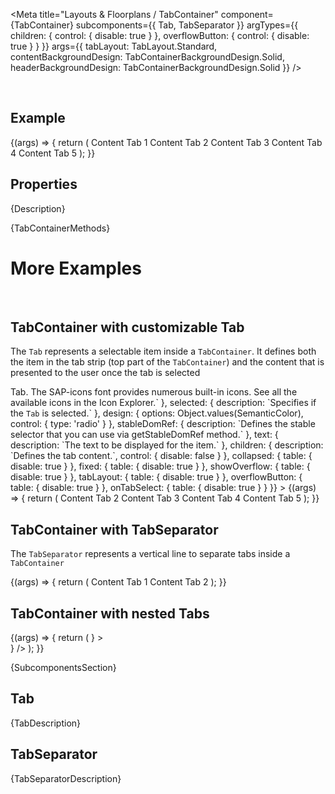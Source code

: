 
<Meta
  title="Layouts & Floorplans / TabContainer"
  component={TabContainer}
  subcomponents={{ Tab, TabSeparator }}
  argTypes={{
    children: { control: { disable: true } },
    overflowButton: { control: { disable: true } }
  }}
  args={{
    tabLayout: TabLayout.Standard,
    contentBackgroundDesign: TabContainerBackgroundDesign.Solid,
    headerBackgroundDesign: TabContainerBackgroundDesign.Solid
  }}
/>

<DocsHeader />

<br />

## Example

<Canvas>
  <Story name="Default">
    {(args) => {
      return (
        <TabContainer {...args}>
          <Tab text="Tab One" icon="menu" selected additionalText="5">
            Content Tab 1
          </Tab>
          <Tab text="Tab Two" icon="activities" additionalText="20">
            Content Tab 2
          </Tab>
          <Tab text="Tab Three" icon="add">
            Content Tab 3
          </Tab>
          <Tab text="Tab Four" icon="employee">
            Content Tab 4
          </Tab>
          <Tab text="Tab Five" icon="settings">
            Content Tab 5
          </Tab>
        </TabContainer>
      );
    }}
  </Story>
</Canvas>

## Properties

<ArgsTableWithNote story="." />

<Markdown>{Description}</Markdown>

<Markdown>{TabContainerMethods}</Markdown>

# More Examples

<br />

## TabContainer with customizable Tab

The <code>Tab</code> represents a selectable item inside a <code>TabContainer</code>. It defines both the item in the
tab strip (top part of the <code>TabContainer</code>) and the content that is presented to the user once the tab is
selected

<Canvas>
  <Story
    name="with customizable Tab"
    args={{
      additionalText: '10',
      disabled: false,
      icon: 'sys-monitor',
      selected: true,
      design: SemanticColor.Positive,
      text: 'Customizable Tab',
      children: 'Tab Content'
    }}
    argTypes={{
      additionalText: { description: `Represents the "additionalText" text, which is displayed in the tab filter.` },
      disabled: { description: `Enabled items can be selected.` },
      icon: {
        description: `Defines the icon source URI to be displayed as graphical element within the <code>Tab</code>. The SAP-icons font provides numerous built-in icons. See all the available icons in the <ui5-link target="_blank" href="https://openui5.hana.ondemand.com/test-resources/sap/m/demokit/iconExplorer/webapp/index.html" class="api-table-content-cell-link">Icon Explorer</ui5-link>.`
      },
      selected: { description: `Specifies if the <code>Tab</code> is selected.` },
      design: {
        options: Object.values(SemanticColor),
        control: { type: 'radio' }
      },
      stableDomRef: { description: `Defines the stable selector that you can use via getStableDomRef method.` },
      text: { description: `The text to be displayed for the item.` },
      children: { description: `Defines the tab content.`, control: { disable: false } },
      collapsed: { table: { disable: true } },
      fixed: { table: { disable: true } },
      showOverflow: { table: { disable: true } },
      tabLayout: { table: { disable: true } },
      overflowButton: { table: { disable: true } },
      onTabSelect: { table: { disable: true } }
    }}
  >
    {(args) => {
      return (
        <TabContainer {...args}>
          <Tab {...args} />
          <Tab text="Tab 2" icon="activities">
            Content Tab 2
          </Tab>
          <Tab text="Tab 3" icon="add">
            Content Tab 3
          </Tab>
          <Tab text="Tab 4" icon="employee">
            Content Tab 4
          </Tab>
          <Tab text="Tab 5" icon="settings">
            Content Tab 5
          </Tab>
        </TabContainer>
      );
    }}
  </Story>
</Canvas>

<ArgsTableWithNote story="with customizable Tab" />

<br />

## TabContainer with TabSeparator

The <code>TabSeparator</code> represents a vertical line to separate tabs inside a <code>TabContainer</code>

<Canvas>
  <Story name="with TabSeparator">
    {(args) => {
      return (
        <TabContainer {...args}>
          <Tab text="Tab One" icon="menu" selected additionalText="5">
            Content Tab 1
          </Tab>
          <TabSeparator />
          <Tab text="Tab Two" icon="activities" additionalText="20">
            Content Tab 2
          </Tab>
        </TabContainer>
      );
    }}
  </Story>
</Canvas>

## TabContainer with nested Tabs

<Canvas>
  <Story name="with nested tabs">
    {(args) => {
      return (
        <TabContainer>
          <Tab
            text="Tab One"
            selected
            subTabs={
              <>
                <Tab text="Tab 1.1" />
                <Tab text="Tab 1.2" />
                <Tab text="Tab 1.3" />
              </>
            }
          >
            <div style={{ display: 'none' }} />
          </Tab>
          <TabSeparator />
          <Tab text="Tab Two" />
          <Tab
            text="Tab Three"
            subTabs={
              <>
                <Tab text="Tab 3.1" />
                <Tab text="Tab 3.2" />
                <Tab text="Tab 3.3" />
              </>
            }
          />
        </TabContainer>
      );
    }}
  </Story>
</Canvas>

<Markdown>{SubcomponentsSection}</Markdown>

## Tab

<Markdown>{TabDescription}</Markdown>

## TabSeparator

<Markdown>{TabSeparatorDescription}</Markdown>

<Footer />
